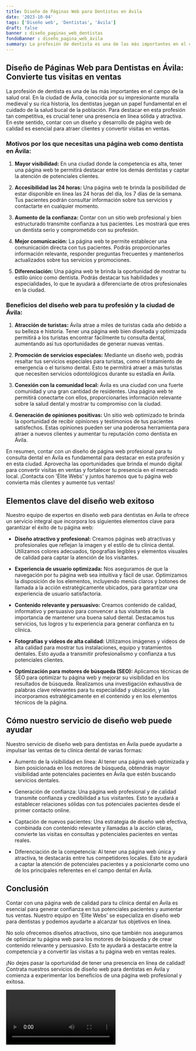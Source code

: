 ```yaml
---
title: Diseño de Páginas Web para Dentistas en Ávila
date: '2023-10-04'
tags: ['Diseño web', 'Dentistas', 'Ávila']
draft: false
banner : diseño_paginas_web_dentistas
fondoBanner : diseño_pagina_web_ávila
summary: La profesión de dentista es una de las más importantes en el campo de la salud oral. En la ciudad de Ávila, conocida por su impresionante muralla medieval y su rica historia, los dentistas juegan un papel fundamental en el cuidado de la salud bucal de la población. Para destacar en esta profesión tan competitiva, es crucial tener una presencia en línea sólida y atractiva. En este sentido, contar con un diseño y desarrollo de página web de calidad es esencial para atraer clientes y convertir visitas en ventas.
---
```


## Diseño de Páginas Web para Dentistas en Ávila: Convierte tus visitas en ventas

La profesión de dentista es una de las más importantes en el campo de la salud oral. En la ciudad de Ávila, conocida por su impresionante muralla medieval y su rica historia, los dentistas juegan un papel fundamental en el cuidado de la salud bucal de la población. Para destacar en esta profesión tan competitiva, es crucial tener una presencia en línea sólida y atractiva. En este sentido, contar con un diseño y desarrollo de página web de calidad es esencial para atraer clientes y convertir visitas en ventas.

### Motivos por los que necesitas una página web como dentista en Ávila:

1. **Mayor visibilidad:** En una ciudad donde la competencia es alta, tener una página web te permitirá destacar entre los demás dentistas y captar la atención de potenciales clientes.

2. **Accesibilidad las 24 horas:** Una página web te brinda la posibilidad de estar disponible en línea las 24 horas del día, los 7 días de la semana. Tus pacientes podrán consultar información sobre tus servicios y contactarte en cualquier momento.

3. **Aumento de la confianza:** Contar con un sitio web profesional y bien estructurado transmite confianza a tus pacientes. Les mostrará que eres un dentista serio y comprometido con su profesión.

4. **Mejor comunicación:** La página web te permite establecer una comunicación directa con tus pacientes. Podrás proporcionarles información relevante, responder preguntas frecuentes y mantenerlos actualizados sobre tus servicios y promociones.

5. **Diferenciación:** Una página web te brinda la oportunidad de mostrar tu estilo único como dentista. Podrás destacar tus habilidades y especialidades, lo que te ayudará a diferenciarte de otros profesionales en la ciudad.

### Beneficios del diseño web para tu profesión y la ciudad de Ávila:

1. **Atracción de turistas:** Ávila atrae a miles de turistas cada año debido a su belleza e historia. Tener una página web bien diseñada y optimizada permitirá a los turistas encontrar fácilmente tu consulta dental, aumentando así tus oportunidades de generar nuevas ventas.

2. **Promoción de servicios especiales:** Mediante un diseño web, podrás resaltar tus servicios especiales para turistas, como el tratamiento de emergencia o el turismo dental. Esto te permitirá atraer a más turistas que necesiten servicios odontológicos durante su estadía en Ávila.

3. **Conexión con la comunidad local:** Ávila es una ciudad con una fuerte comunidad y una gran cantidad de residentes. Una página web te permitirá conectarte con ellos, proporcionarles información relevante sobre la salud dental y mostrar tu compromiso con la ciudad.

4. **Generación de opiniones positivas:** Un sitio web optimizado te brinda la oportunidad de recibir opiniones y testimonios de tus pacientes satisfechos. Estas opiniones pueden ser una poderosa herramienta para atraer a nuevos clientes y aumentar tu reputación como dentista en Ávila.

En resumen, contar con un diseño de página web profesional para tu consulta dental en Ávila es fundamental para destacar en esta profesión y en esta ciudad. Aprovecha las oportunidades que brinda el mundo digital para convertir visitas en ventas y fortalecer tu presencia en el mercado local. ¡Contacta con 'Élite Webs' y juntos haremos que tu página web convierta más clientes y aumente tus ventas!

<GifSeo />

<Cta />

## Elementos clave del diseño web exitoso

Nuestro equipo de expertos en diseño web para dentistas en Ávila te ofrece un servicio integral que incorpora los siguientes elementos clave para garantizar el éxito de tu página web:

- **Diseño atractivo y profesional:** Creamos páginas web atractivas y profesionales que reflejan la imagen y el estilo de tu clínica dental. Utilizamos colores adecuados, tipografías legibles y elementos visuales de calidad para captar la atención de los visitantes.

- **Experiencia de usuario optimizada:** Nos aseguramos de que la navegación por tu página web sea intuitiva y fácil de usar. Optimizamos la disposición de los elementos, incluyendo menús claros y botones de llamada a la acción estratégicamente ubicados, para garantizar una experiencia de usuario satisfactoria.

- **Contenido relevante y persuasivo:** Creamos contenido de calidad, informativo y persuasivo para convencer a tus visitantes de la importancia de mantener una buena salud dental. Destacamos tus servicios, tus logros y tu experiencia para generar confianza en tu clínica.

- **Fotografías y videos de alta calidad:** Utilizamos imágenes y videos de alta calidad para mostrar tus instalaciones, equipo y tratamientos dentales. Esto ayuda a transmitir profesionalismo y confianza a tus potenciales clientes.

- **Optimización para motores de búsqueda (SEO):** Aplicamos técnicas de SEO para optimizar tu página web y mejorar su visibilidad en los resultados de búsqueda. Realizamos una investigación exhaustiva de palabras clave relevantes para tu especialidad y ubicación, y las incorporamos estratégicamente en el contenido y en los elementos técnicos de la página.

## Cómo nuestro servicio de diseño web puede ayudar

Nuestro servicio de diseño web para dentistas en Ávila puede ayudarte a impulsar las ventas de tu clínica dental de varias formas:

- Aumento de la visibilidad en línea: Al tener una página web optimizada y bien posicionada en los motores de búsqueda, obtendrás mayor visibilidad ante potenciales pacientes en Ávila que estén buscando servicios dentales.

- Generación de confianza: Una página web profesional y de calidad transmite confianza y credibilidad a tus visitantes. Esto te ayudará a establecer relaciones sólidas con tus potenciales pacientes desde el primer contacto online.

- Captación de nuevos pacientes: Una estrategia de diseño web efectiva, combinada con contenido relevante y llamadas a la acción claras, convierte las visitas en consultas y potenciales pacientes en ventas reales.

- Diferenciación de la competencia: Al tener una página web única y atractiva, te destacarás entre tus competidores locales. Esto te ayudará a captar la atención de potenciales pacientes y a posicionarte como uno de los principales referentes en el campo dental en Ávila.

## Conclusión

Contar con una página web de calidad para tu clínica dental en Ávila es esencial para generar confianza en tus potenciales pacientes y aumentar tus ventas. Nuestro equipo en 'Élite Webs' se especializa en diseño web para dentistas y podemos ayudarte a alcanzar tus objetivos en línea.

No solo ofrecemos diseños atractivos, sino que también nos aseguramos de optimizar tu página web para los motores de búsqueda y de crear contenido relevante y persuasivo. Esto te ayudará a destacarte entre la competencia y a convertir las visitas a tu página web en ventas reales.

¡No dejes pasar la oportunidad de tener una presencia en línea de calidad! Contrata nuestros servicios de diseño web para dentistas en Ávila y comienza a experimentar los beneficios de una página web profesional y exitosa.

<Video />

<CtaBot job='Dentistas' city='Ávila'/>

<Gmaps query='Ávila+españa+maps' />
